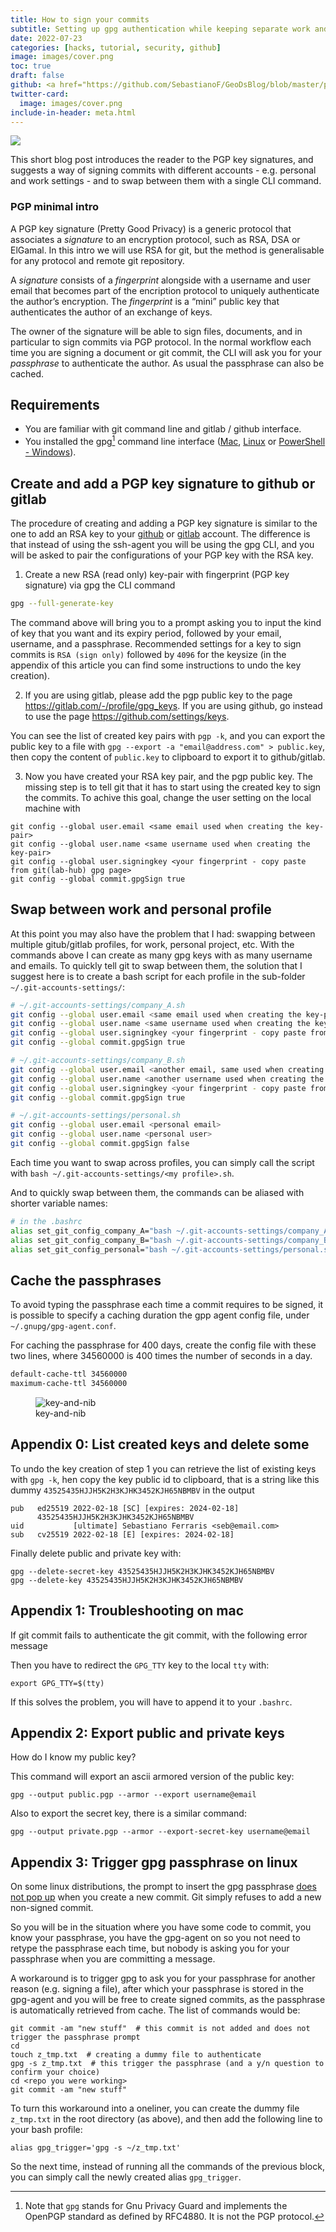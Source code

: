 ```yaml
---
title: How to sign your commits
subtitle: Setting up gpg authentication while keeping separate work and personal projects
date: 2022-07-23
categories: [hacks, tutorial, security, github]
image: images/cover.png
toc: true
draft: false
github: <a href="https://github.com/SebastianoF/GeoDsBlog/blob/master/posts/bp-2022-07-23-gpg/index.qmd" target="_blank">  <img src="images/github.svg"> </a>
twitter-card:
  image: images/cover.png
include-in-header: meta.html
---
```


![](images/cover.png)


This short blog post introduces the reader to the PGP key signatures, and suggests a way of signing commits with different accounts - e.g. personal and work settings - and to swap between them with a single CLI command.

### PGP minimal intro

A PGP key signature (Pretty Good Privacy) is a generic protocol that associates a *signature* to an encryption protocol, such as RSA, DSA or ElGamal. In this intro we will use RSA for git, but the method is generalisable for any protocol and remote git repository.

A *signature* consists of a *fingerprint* alongside with a username and user email that becomes part of the encription protocol to uniquely authenticate the author's encryption. The *fingerprint* is a "mini" public key that authenticates the author of an exchange of keys.

The owner of the signature will be able to sign files, documents, and in particular to sign commits via PGP protocol. In the normal workflow each time you are signing a document or git commit, the CLI will ask you for your *passphrase* to authenticate the author. As usual the passphrase can also be cached.


## Requirements

- You are familiar with git command line and gitlab / github interface.
- You installed the gpg[^1] command line interface ([Mac](https://formulae.brew.sh/formula/gnupg), [Linux](https://www.poftut.com/install-use-gpg-encrytion-linux-order-encrypt-decrypt-files-folder/) or [PowerShell - Windows](https://gwood.dev/blog/2021/10/gpg-tutorial-command-line/)). 


[^1]: Note that `gpg` stands for Gnu Privacy Guard and implements the OpenPGP standard as defined by RFC4880. It is not the PGP protocol.


## Create and add a PGP key signature to github or gitlab

The procedure of creating and adding a PGP key signature is similar to the one to add an RSA key to your [github](https://docs.github.com/en/authentication/connecting-to-github-with-ssh/generating-a-new-ssh-key-and-adding-it-to-the-ssh-agent) or [gitlab](https://docs.gitlab.com/ee/ssh/) account. The difference is that instead of using the ssh-agent you will be using the gpg CLI, and you will be asked to pair the configurations of your PGP key with the RSA key.


1. Create a new RSA (read only) key-pair with fingerprint (PGP key signature) via gpg the CLI command
```bash
gpg --full-generate-key
```
The command above will bring you to a prompt asking you to input the kind of key that you want and its expiry period, followed by your email, username, and a passphrase. Recommended settings for a key to sign commits is `RSA (sign only)` followed by `4096` for the keysize (in the appendix of this article you can find some instructions to undo the key creation). 

2. If you are using gitlab, please add the pgp public key to the page [https://gitlab.com/-/profile/gpg_keys](https://gitlab.com/-/profile/gpg_keys). If you are using github, go instead to use the page [https://github.com/settings/keys](https://github.com/settings/keys).

You can see the list of created key pairs with `pgp -k`, and you can export the public key to a file with `gpg --export -a "email@address.com" > public.key`, then copy the content of `public.key` to clipboard to export it to github/gitlab.


3. Now you have created your RSA key pair, and the pgp public key. The missing step is to tell git that it has to start using the created key to sign the commits. To achive this goal, change the user setting on the local machine with
```
git config --global user.email <same email used when creating the key-pair>
git config --global user.name <same username used when creating the key-pair>
git config --global user.signingkey <your fingerprint - copy paste from git(lab-hub) gpg page>
git config --global commit.gpgSign true
```

## Swap between work and personal profile

At this point you may also have the problem that I had: swapping between multiple gitub/gitlab profiles, for work, personal project, etc.
With the commands above I can create as many gpg keys with as many username and emails. To quickly tell git to swap between them, the solution that I suggest here is to create a bash script for each profile in the sub-folder `~/.git-accounts-settings/`:

```bash
# ~/.git-accounts-settings/company_A.sh
git config --global user.email <same email used when creating the key-pair>
git config --global user.name <same username used when creating the key-pair>
git config --global user.signingkey <your fingerprint - copy paste from gitlab gpg page>
git config --global commit.gpgSign true
```


```bash
# ~/.git-accounts-settings/company_B.sh
git config --global user.email <another email, same used when creating the key-pair>
git config --global user.name <another username used when creating the key-pair>
git config --global user.signingkey <your fingerprint - copy paste from gitlab gpg page>
git config --global commit.gpgSign true
```

```bash
# ~/.git-accounts-settings/personal.sh
git config --global user.email <personal email>
git config --global user.name <personal user>
git config --global commit.gpgSign false
```

Each time you want to swap across profiles, you can simply call the script with `bash ~/.git-accounts-settings/<my profile>.sh`.

And to quickly swap between them, the commands can be aliased with shorter variable names:

```bash 
# in the .bashrc
alias set_git_config_company_A="bash ~/.git-accounts-settings/company_A.sh"
alias set_git_config_company_B="bash ~/.git-accounts-settings/company_B.sh"
alias set_git_config_personal="bash ~/.git-accounts-settings/personal.sh"
```

## Cache the passphrases

To avoid typing the passphrase each time a commit requires to be signed, it is possible to specify a caching duration the gpp agent config file, under `~/.gnupg/gpg-agent.conf`.

For caching the passphrase for 400 days, create the config file with these two lines, where 34560000 is 400 times the number of seconds in a day.

```bash
default-cache-ttl 34560000
maximum-cache-ttl 34560000
```

![key-and-nib](images/key_and_nib.png)

## Appendix 0: List created keys and delete some


To undo the key creation of step 1 you can retrieve the list of existing keys with `gpg -k`, hen copy the key public id to clipboard, that is a string like this dummy `43525435HJJH5K2H3KJHK3452KJH65NBMBV` in the output
```
pub   ed25519 2022-02-18 [SC] [expires: 2024-02-18]
      43525435HJJH5K2H3KJHK3452KJH65NBMBV
uid           [ultimate] Sebastiano Ferraris <seb@email.com>
sub   cv25519 2022-02-18 [E] [expires: 2024-02-18]
```
Finally delete public and private key with:
```
gpg --delete-secret-key 43525435HJJH5K2H3KJHK3452KJH65NBMBV
gpg --delete-key 43525435HJJH5K2H3KJHK3452KJH65NBMBV
```

## Appendix 1: Troubleshooting on mac

If git commit fails to authenticate the git commit, with the following error message

Then you have to redirect the `GPG_TTY` key to the local `tty` with:
```
export GPG_TTY=$(tty)
```
If this solves the problem, you will have to append it to your `.bashrc`.


## Appendix 2: Export public and private keys

How do I know my public key?

This command will export an ascii armored version of the public key:
```
gpg --output public.pgp --armor --export username@email
```

Also to export the secret key, there is a similar command:
```
gpg --output private.pgp --armor --export-secret-key username@email
```

## Appendix 3: Trigger gpg passphrase on linux

On some linux distributions, the prompt to insert the gpg passphrase [does not pop up](https://stackoverflow.com/questions/37763170/git-signed-commits-how-to-suppress-you-need-a-passphrase-to-unlock-the-secret) when you create a new commit. Git simply refuses to add a new non-signed commit.

So you will be in the situation where you have some code to commit, you know your passphrase, you have the gpg-agent on so you not need to retype the passphrase each time, but nobody is asking you for your passphrase when you are committing a message.

A workaround is to trigger gpg to ask you for your passphrase for another reason (e.g. signing a file), after which your passphrase is stored in the gpg-agent and you will be free to create signed commits, as the passphrase is automatically retrieved from cache. The list of commands would be:
```
git commit -am "new stuff"  # this commit is not added and does not trigger the passphrase prompt
cd 
touch z_tmp.txt  # creating a dummy file to authenticate
gpg -s z_tmp.txt  # this trigger the passphrase (and a y/n question to confirm your choice)
cd <repo you were working>
git commit -am "new stuff"
```

To turn this workaround into a oneliner, you can create the dummy file `z_tmp.txt` in the root directory (as above), and then add the following line to your bash profile:
```
alias gpg_trigger='gpg -s ~/z_tmp.txt'
```
So the next time, instead of running all the commands of the previous block, you can simply call the newly created alias `gpg_trigger`.
